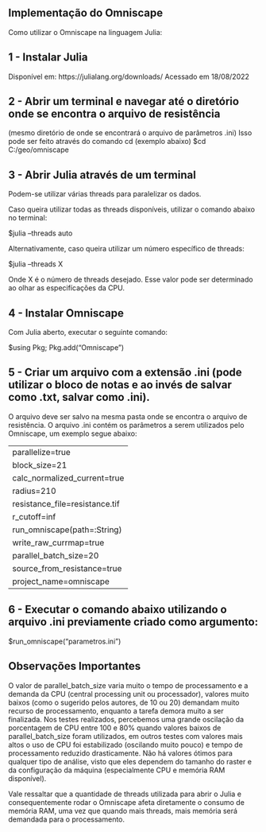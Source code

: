 ## Implementação do Omniscape

Como utilizar o Omniscape na linguagem Julia:

## 1 - Instalar Julia
Disponível em: https://julialang.org/downloads/
Acessado em 18/08/2022

## 2 - Abrir um terminal e navegar até o diretório onde se encontra o arquivo de resistência
(mesmo diretório de onde se encontrará o arquivo de parâmetros .ini)
Isso pode ser feito através do comando cd (exemplo abaixo)
$cd C:/geo/omniscape

## 3 - Abrir Julia através de um terminal
Podem-se utilizar várias threads para paralelizar os dados.

Caso queira utilizar todas as threads disponíveis, utilizar o comando abaixo no terminal:

$julia --threads auto

Alternativamente, caso queira utilizar um número específico de threads:

$julia --threads X

Onde X é o número de threads desejado. Esse valor pode ser determinado ao olhar as especifícações da CPU.

## 4 - Instalar Omniscape
Com Julia aberto, executar o seguinte comando:

$using Pkg; Pkg.add("Omniscape")

## 5 - Criar um arquivo com a extensão .ini (pode utilizar o bloco de notas e ao invés de salvar como .txt, salvar como .ini).
O arquivo deve ser salvo na mesma pasta onde se encontra o arquivo de resistência.
O arquivo .ini contém os parâmetros a serem utilizados pelo Omniscape, um exemplo segue abaixo:

---------------------------------------------------------
parallelize=true
block_size=21
calc_normalized_current=true
radius=210
resistance_file=resistance.tif
r_cutoff=inf
run_omniscape(path=:String)
write_raw_currmap=true
parallel_batch_size=20
source_from_resistance=true
project_name=omniscape
---------------------------------------------------------

## 6 - Executar o comando abaixo utilizando o arquivo .ini previamente criado como argumento:
$run_omniscape("parametros.ini")

## Observações Importantes

O valor de parallel_batch_size varia muito o tempo de processamento e a demanda da CPU (central processing unit ou processador), valores muito baixos (como o sugerido pelos autores, de 10 ou 20) demandam muito recurso de processamento, enquanto a tarefa demora muito a ser finalizada. Nos testes realizados, percebemos uma grande oscilação da porcentagem de CPU entre 100 e 80% quando valores baixos de parallel_batch_size foram utilizados, em outros testes com valores mais altos o uso de CPU foi estabilizado (oscilando muito pouco) e tempo de processamento reduzido drasticamente. Não há valores ótimos para qualquer tipo de análise, visto que eles dependem do tamanho do raster e da configuração da máquina (especialmente CPU e memória RAM disponível).

Vale ressaltar que a quantidade de threads utilizada para abrir o Julia e consequentemente rodar o Omniscape afeta diretamente o consumo de memória RAM, uma vez que quando mais threads, mais memória será demandada para o processamento.
